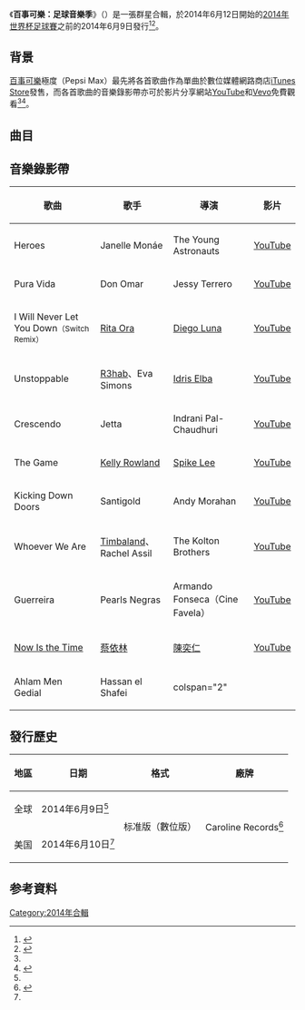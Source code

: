 {{noteTA
|1 = zh-cn:百事音为足球; zh-tw:百事可樂：足球音樂季;
}}
{{Infobox album
| Name        = 百事可樂：足球音樂季
| Type        = compilation
| Artist      = 群星
| Cover       = Pepsi Beats of the Beautiful Game.png
| Released    = {{Start date|2014|6|9}}
| Recorded    = 2014年 
| Genre       = [[流行_(音樂類型)|流行]]、[[节奏布鲁斯|節奏藍調]]
| Language    = [[英语|英語]]、[[西班牙语|西班牙語]]、[[葡萄牙語|葡萄牙語]]、[[阿拉伯语|阿拉伯語]]
| Label       = Caroline Records
| Misc          = 
{{Singles
  | Name           = 百事可樂：足球音樂季
  | Type           = compilation
  | single 1       = 《Heroes》
  | single 1 date  = 2014年5月2日<ref>{{cite web|url=https://itunes.apple.com/us/album/heroes-pepsi-beats-beautiful/id850005232title|title=Heroes (Janelle Monáe)- Single|work=[[iTunes|iTunes]]|accessdate=May 12, 2014}}</ref><ref name="pepsi.com">{{cite web|url=http://www.pepsi.com/en-us/d/content/4626/Pepsi-Drops-Its-First-Ever-Soundtrack-Plus-a-Sneak-Peek-at-the-New-Film-by-Spike-Lee-“The-Game”-for-Pepsi-Beats-of-the-Beautiful-Game|title=Pepsi Drops Its First-Ever Soundtrack Plus a Sneak Peek at the New Film by Spike Lee "The Game" for Pepsi Beats of the Beautiful Game|work=[[Pepsi|Pepsi]]|accessdate=Jun 10, 2014|deadurl=yes|archiveurl=https://web.archive.org/web/20140715010226/http://www.pepsi.com/en-us/d/content/4626/Pepsi-Drops-Its-First-Ever-Soundtrack-Plus-a-Sneak-Peek-at-the-New-Film-by-Spike-Lee-%E2%80%9CThe-Game%E2%80%9D-for-Pepsi-Beats-of-the-Beautiful-Game|archivedate=2014-07-15}}</ref>
  | single 2       = 《Pura Vida》
  | single 2 date  = 2014年5月12日<ref>{{cite web|url=https://itunes.apple.com/au/album/pura-vida-single/id879619646|title=Pura Vida (Don Omar) - Single|work=[[iTunes|iTunes]]|accessdate=May 12, 2014|archive-date=2018-11-01|archive-url=https://web.archive.org/web/20181101055232/https://itunes.apple.com/au/album/pura-vida-single/id879619646|dead-url=no}}</ref>
  | single 3       = 《Unstoppable》
  | single 3 date  = 2014年5月20日<ref>{{cite web|url=https://itunes.apple.com/gb/album/unstoppable-feat.-eva-simons/id879623714|title=Unstoppable (R3hab feat. Eva Simons) - Single|work=[[iTunes|iTunes]]|accessdate=May 20, 2014|archive-date=2014-07-05|archive-url=https://web.archive.org/web/20140705030428/https://itunes.apple.com/gb/album/unstoppable-feat.-eva-simons/id879623714|dead-url=no}}</ref>
}}
}}

《'''百事可樂：足球音樂季'''》（{{Lang-en|'''Pepsi Beats of the Beautiful Game'''}}）是一張群星合輯，於2014年6月12日開始的[[2014年世界盃足球賽|2014年世界杯足球賽]]之前的2014年6月9日發行<ref name="Explore">{{cite web|url=http://www.pepsi.com/en-us/d/content/3340/Explore-Pepsi-Beats-of-the-Beautiful-Game|title=Explore Pepsi Beats of the Beautiful Game|work=[[Pepsi|Pepsi]]|accessdate=May 9, 2014|deadurl=yes|archiveurl=https://web.archive.org/web/20141028161225/http://www.pepsi.com/en-us/d/content/3340/Explore-Pepsi-Beats-of-the-Beautiful-Game|archivedate=2014年10月28日|df=}}</ref><ref>{{cite web|url=http://www.billboard.com/articles/news/6084764/pepsi-beats-beautiful-game-world-cup-album-kelly-rowland-timbaland|title="Beats of the Beautiful Game," curated by Pepsi, will be released June 10 ahead of the World Cup|work=[[告示牌_(雜誌)|Billboard]]|accessdate=May 12, 2014|archive-date=2020-09-25|archive-url=https://web.archive.org/web/20200925210221/https://www.billboard.com/articles/news/6084764/pepsi-beats-beautiful-game-world-cup-album-kelly-rowland-timbaland|dead-url=no}}</ref>。

== 背景 ==
[[百事可樂|百事可樂]]極度（Pepsi Max）最先將各首歌曲作為單曲於數位媒體網路商店[[iTunes_Store|iTunes Store]]發售，而各首歌曲的音樂錄影帶亦可於影片分享網站[[YouTube|YouTube]]和[[Vevo|Vevo]]免費觀看<ref name="pepsi.com"/><ref>{{cite web|url=http://www.mirror.co.uk/3am/celebrity-news/brazil-world-cup-rita-ora-3530628|title=Kelly Rowland and Rita Ora set for World Cup album ahead of Brazil 2014|work=mirror.co.uk|accessdate=May 12, 2014|archive-date=2019-06-01|archive-url=https://web.archive.org/web/20190601091721/https://www.mirror.co.uk/3am/celebrity-news/brazil-world-cup-rita-ora-3530628|dead-url=no}}</ref>。

== 曲目 ==
{{Tracklist
|extra_column=歌手|title1=Kicking Down Doors|extra1=Santigold|length1=3:32|title2=I Will Never Let You Down|note2=Switch Remix|extra2=[[Rita_Ora|Rita Ora]]|length2=3:48|title3=Heroes|extra3=Janelle Monáe|length3=3:20|title4=Pura Vida|extra4=Don Omar|length4=3:21|title5=Unstoppable|extra5=[[R3hab|R3hab]]、Eva Simons|length5=3:33|title6=Crescendo|extra6=Jetta|length6=3:00|title7=The Game|extra7=[[Kelly_Rowland|Kelly Rowland]]|length7=2:59|title8=Whoever We Are|extra8=[[Timbaland|Timbaland]]、Rachel Assil|length8=3:18|title9=Ahlam Men Gedid|extra9=Hassan El Shafei、Hossam Habib|length9=5:08|title10=[[Now_Is_the_Time|Now Is the Time]]|extra10=[[蔡依林|蔡依林]]|length10=3:53|title11=Guerriera|extra11=Pearls Negras|length11=3:31}}

== 音樂錄影帶 ==
{| class="wikitable plainrowheaders" 
! scope="col" | 歌曲
! scope="col" | 歌手
! scope="col" | 導演
! scope="col" | 影片
|-
! scope="row" | Heroes
| Janelle Monáe
| The Young Astronauts
| [http://www.youtube.com/watch?v=3HS6Jh3O6r4 YouTube] {{Wayback|url=http://www.youtube.com/watch?v=3HS6Jh3O6r4 |date=20210325052059 }}
|-
! scope="row" | Pura Vida
| Don Omar
| Jessy Terrero
| [http://www.youtube.com/watch?v=5xieljfBC5g YouTube] {{Wayback|url=http://www.youtube.com/watch?v=5xieljfBC5g |date=20210202051513 }}
|-
! scope="row" | I Will Never Let You Down<small>（Switch Remix）</small>
| [[Rita_Ora|Rita Ora]]
| [[狄亞哥·盧納|Diego Luna]]
| [https://www.youtube.com/watch?v=Z3R7BQ_hdnI YouTube] {{Wayback|url=https://www.youtube.com/watch?v=Z3R7BQ_hdnI |date=20181027174049 }}
|-
! scope="row" | Unstoppable
| [[R3hab|R3hab]]、Eva Simons
| [[Idris_Elba|Idris Elba]]
| [http://www.youtube.com/watch?v=kng5E-ITyyU YouTube] {{Wayback|url=http://www.youtube.com/watch?v=kng5E-ITyyU |date=20201103092236 }}
|-
! scope="row" | Crescendo
| Jetta
| Indrani Pal-Chaudhuri
| [https://www.youtube.com/watch?v=bJHKEMq0qpw YouTube] {{Wayback|url=https://www.youtube.com/watch?v=bJHKEMq0qpw |date=20170805050944 }}
|-
! scope="row" | The Game
| [[Kelly_Rowland|Kelly Rowland]]
| [[Spike_Lee|Spike Lee]]
| [http://www.youtube.com/watch?v=59aUxXn-BO4 YouTube] {{Wayback|url=http://www.youtube.com/watch?v=59aUxXn-BO4 |date=20201228031036 }}
|-
! scope="row" | Kicking Down Doors
| Santigold
| Andy Morahan
| [http://www.youtube.com/watch?v=DV8TSSiZa2E YouTube] {{Wayback|url=http://www.youtube.com/watch?v=DV8TSSiZa2E |date=20201123043400 }}
|-
! scope="row" | Whoever We Are
| [[Timbaland|Timbaland]]、Rachel Assil
| The Kolton Brothers
| [http://www.youtube.com/watch?v=i4UFU3bvJ5Q YouTube] {{Wayback|url=http://www.youtube.com/watch?v=i4UFU3bvJ5Q |date=20190525041206 }}
|-
! scope="row" | Guerreira
| Pearls Negras
| Armando Fonseca（Cine Favela）
| [http://www.youtube.com/watch?v=Zrs_q_Rafc0 YouTube] {{Wayback|url=http://www.youtube.com/watch?v=Zrs_q_Rafc0 |date=20181114151535 }}
|-
! scope="row" | [[Now_Is_the_Time|Now Is the Time]]
|[[蔡依林|蔡依林]]
| [[陳奕仁|陳奕仁]]
| [http://www.youtube.com/watch?v=cjJ3Ywl__Cw YouTube] {{Wayback|url=http://www.youtube.com/watch?v=cjJ3Ywl__Cw |date=20210412100543 }}
|-
! scope="row" | Ahlam Men Gedial
| Hassan el Shafei
| colspan="2" {{N/A}}
|}

== 發行歷史 ==
{| class="wikitable" style="margin-bottom: 10px;"
!地區
!日期
!格式
!廠牌
|-
|全球
|2014年6月9日<ref name="Explore"/>
| rowspan="2" |标准版（數位版）
| rowspan="2" |Caroline Records<ref>{{cite web|url=http://www.finet.hk/mainsite/newscenter/PRNCN/0/20140610085842xprbgs.html|title=百事《Pepsi(R) Beats of the Beautiful Game》專輯今日發售|work=finet.hk|accessdate=June 10, 2014|archive-date=2015-09-24|archive-url=https://web.archive.org/web/20150924013202/http://www.finet.hk/mainsite/newscenter/PRNCN/0/20140610085842xprbgs.html|dead-url=no}}</ref>
|-
|美国 
|2014年6月10日<ref name="Explore"/>
|}

== 参考資料 ==
{{Reflist}}

[[Category:2014年合輯|Category:2014年合輯]]